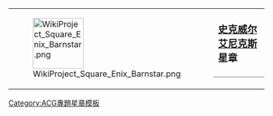 {| style="border: 1px solid {{{border|gray}}}; background-color: {{{color|#fdffe7}}};"
|rowspan="2" valign="top" |[[File:WikiProject Square Enix Barnstar.png|100px|left]]
|rowspan="2" |
|style="vertical-align: bottom; font-size:larger;"|'''[[Wikipedia:电子游戏专题/史克威尔艾尼克斯|史克威尔艾尼克斯]]星章'''
|-
|style="vertical-align: top; border-top: 1px solid gray;" | {{{1}}}
|}<noinclude>
{{Barnstar documentation}}
[[Category:ACG專題星章模板]]
</noinclude>